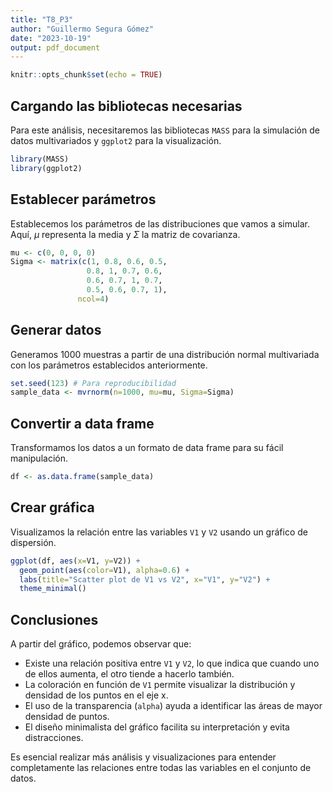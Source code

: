 ```yaml
---
title: "T8_P3"
author: "Guillermo Segura Gómez"
date: "2023-10-19"
output: pdf_document
---
```



```r
knitr::opts_chunk$set(echo = TRUE)
```

## Cargando las bibliotecas necesarias

Para este análisis, necesitaremos las bibliotecas `MASS` para la simulación de datos multivariados y `ggplot2` para la visualización.

```r
library(MASS)
library(ggplot2)
```

## Establecer parámetros

Establecemos los parámetros de las distribuciones que vamos a simular. Aquí, $\mu$ representa la media y $\Sigma$ la matriz de covarianza.

```r
mu <- c(0, 0, 0, 0)
Sigma <- matrix(c(1, 0.8, 0.6, 0.5, 
                 0.8, 1, 0.7, 0.6, 
                 0.6, 0.7, 1, 0.7, 
                 0.5, 0.6, 0.7, 1), 
               ncol=4)
```

## Generar datos

Generamos 1000 muestras a partir de una distribución normal multivariada con los parámetros establecidos anteriormente.

```r
set.seed(123) # Para reproducibilidad
sample_data <- mvrnorm(n=1000, mu=mu, Sigma=Sigma)
```

## Convertir a data frame

Transformamos los datos a un formato de data frame para su fácil manipulación.

```r
df <- as.data.frame(sample_data)
```

## Crear gráfica

Visualizamos la relación entre las variables `V1` y `V2` usando un gráfico de dispersión.

```r
ggplot(df, aes(x=V1, y=V2)) +
  geom_point(aes(color=V1), alpha=0.6) +
  labs(title="Scatter plot de V1 vs V2", x="V1", y="V2") +
  theme_minimal()
```

## Conclusiones

A partir del gráfico, podemos observar que:

- Existe una relación positiva entre `V1` y `V2`, lo que indica que cuando uno de ellos aumenta, el otro tiende a hacerlo también.
- La coloración en función de `V1` permite visualizar la distribución y densidad de los puntos en el eje x.
- El uso de la transparencia (`alpha`) ayuda a identificar las áreas de mayor densidad de puntos.
- El diseño minimalista del gráfico facilita su interpretación y evita distracciones.

Es esencial realizar más análisis y visualizaciones para entender completamente las relaciones entre todas las variables en el conjunto de datos.

